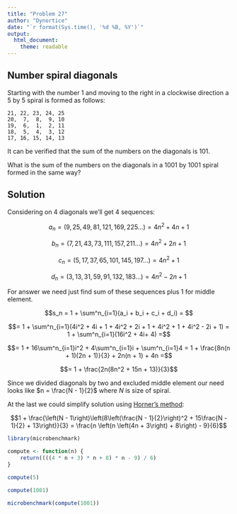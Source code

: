 ```yaml
---
title: "Problem 27"
author: "Dynortice"
date: "`r format(Sys.time(), '%d %B, %Y')`"
output:
  html_document:
    theme: readable
---
```

## Number spiral diagonals

Starting with the number $1$ and moving to the right in a clockwise direction a 5 by 5 spiral is formed as follows:

```
21, 22, 23, 24, 25
20,  7,  8,  9, 10
19,  6,  1,  2, 11
18,  5,  4,  3, 12
17, 16, 15, 14, 13
```
It can be verified that the sum of the numbers on the diagonals is $101$.

What is the sum of the numbers on the diagonals in a $1001$ by $1001$ spiral formed in the same way?

## Solution

Considering on $4$ diagonals we'll get $4$ sequences:

$$a_n = (9, 25, 49, 81, 121, 169, 225...) = 4n^2 + 4n + 1$$

$$b_n = (7, 21, 43, 73, 111, 157, 211...) = 4n^2 + 2n + 1$$

$$c_n = (5, 17, 37, 65, 101, 145, 197...) = 4n^2 + 1$$

$$d_n = (3, 13, 31, 59, 91, 132, 183...) = 4n^2 - 2n + 1$$

For answer we need just find sum of these sequences plus $1$ for middle element.

$$s_n = 1 + \sum^n_{i=1}(a_i + b_i + c_i + d_i) = $$

$$= 1 + \sum^n_{i=1}(4i^2 + 4i + 1 + 4i^2 + 2i + 1 + 4i^2 + 1 + 4i^2 - 2i + 1) = 1 + \sum^n_{i=1}(16i^2 + 4i+ 4) =$$

$$= 1 + 16\sum^n_{i=1}i^2 + 4\sum^n_{i=1}i + \sum^n_{i=1}4 = 1 + \frac{8n(n + 1)(2n + 1)}{3} + 2n(n + 1) + 4n =$$

$$= 1 + \frac{2n(8n^2 + 15n + 13)}{3}$$

Since we divided diagonals by two and excluded middle element our need looks like $n = \frac{N - 1}{2}$ where $N$ is size of spiral.

At the last we could simplify solution using [Horner's method](https://en.wikipedia.org/wiki/Horner%27s_method):

$$1 + \frac{\left(N - 1\right)\left(8\left(\frac{N - 1}{2}\right)^2 + 15\frac{N - 1}{2} + 13\right)}{3} = \frac{n \left(n \left(4n + 3\right) + 8\right) - 9}{6}$$
```r
library(microbenchmark)
```
```r
compute <- function(n) {
    return((((4 * n + 3) * n + 8) * n - 9) / 6)
}
```
```r
compute(5)
```
```r
compute(1001)
```
```r
microbenchmark(compute(1001))
```
